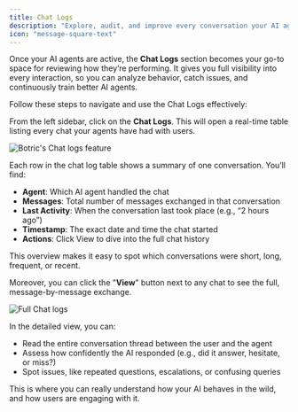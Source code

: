 ```yaml
---
title: Chat Logs
description: "Explore, audit, and improve every conversation your AI agents have."
icon: "message-square-text"
---
```


Once your AI agents are active, the **Chat Logs** section becomes your go-to space for reviewing how they’re performing. It gives you full visibility into every interaction, so you can analyze behavior, catch issues, and continuously train better AI agents.

Follow these steps to navigate and use the Chat Logs effectively:

From the left sidebar, click on the **Chat Logs**. This will open a real-time table listing every chat your agents have had with users.

![Botric's Chat logs feature](../images/chatlogs/chatlogs.png)


Each row in the chat log table shows a summary of one conversation. You’ll find:

- **Agent**: Which AI agent handled the chat
- **Messages**: Total number of messages exchanged in that conversation
- **Last Activity**: When the conversation last took place (e.g., “2 hours ago”)
- **Timestamp**: The exact date and time the chat started
- **Actions**: Click View to dive into the full chat history

This overview makes it easy to spot which conversations were short, long, frequent, or recent.

Moreover, you can click the "**View**" button next to any chat to see the full, message-by-message exchange.

![Full Chat logs](../images/chatlogs/overview.png)

In the detailed view, you can:

- Read the entire conversation thread between the user and the agent
- Assess how confidently the AI responded (e.g., did it answer, hesitate, or miss?)
- Spot issues, like repeated questions, escalations, or confusing queries


This is where you can really understand how your AI behaves in the wild, and how users are engaging with it.


